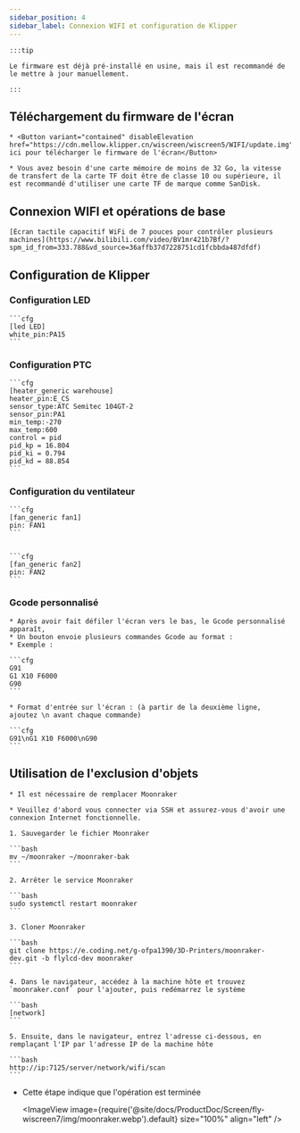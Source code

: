```yaml
---
sidebar_position: 4
sidebar_label: Connexion WIFI et configuration de Klipper
---
```





    :::tip

    Le firmware est déjà pré-installé en usine, mais il est recommandé de le mettre à jour manuellement.

    :::

## Téléchargement du firmware de l'écran

    * <Button variant="contained" disableElevation href="https://cdn.mellow.klipper.cn/wiscreen/wiscreen5/WIFI/update.img">Cliquez ici pour télécharger le firmware de l'écran</Button>

    * Vous avez besoin d'une carte mémoire de moins de 32 Go, la vitesse de transfert de la carte TF doit être de classe 10 ou supérieure, il est recommandé d'utiliser une carte TF de marque comme SanDisk.

## Connexion WIFI et opérations de base

    [Écran tactile capacitif WiFi de 7 pouces pour contrôler plusieurs machines](https://www.bilibili.com/video/BV1mr421b7Bf/?spm_id_from=333.788&vd_source=36affb37d7228751cd1fcbbda487dfdf)

## Configuration de Klipper

### Configuration LED

    ```cfg
    [led LED]
    white_pin:PA15
    ```

### Configuration PTC

    ```cfg
    [heater_generic warehouse]
    heater_pin:E_CS
    sensor_type:ATC Semitec 104GT-2
    sensor_pin:PA1
    min_temp:-270
    max_temp:600
    control = pid
    pid_kp = 16.804
    pid_ki = 0.794
    pid_kd = 88.854
    ```

### Configuration du ventilateur

    ```cfg
    [fan_generic fan1]
    pin: FAN1
    ```


    ```cfg
    [fan_generic fan2]
    pin: FAN2
    ```

 

### Gcode personnalisé

    * Après avoir fait défiler l'écran vers le bas, le Gcode personnalisé apparaît,
    * Un bouton envoie plusieurs commandes Gcode au format :
    * Exemple :

    ```cfg
    G91 
    G1 X10 F6000
    G90
    ```

    * Format d'entrée sur l'écran : (à partir de la deuxième ligne, ajoutez \n avant chaque commande)

    ```cfg
    G91\nG1 X10 F6000\nG90
    ```



## Utilisation de l'exclusion d'objets

    * Il est nécessaire de remplacer Moonraker

    * Veuillez d'abord vous connecter via SSH et assurez-vous d'avoir une connexion Internet fonctionnelle.

    1. Sauvegarder le fichier Moonraker

    ```bash
    mv ~/moonraker ~/moonraker-bak
    ```

    2. Arrêter le service Moonraker

    ```bash
    sudo systemctl restart moonraker
    ```

    3. Cloner Moonraker

    ```bash
    git clone https://e.coding.net/g-ofpa1390/3D-Printers/moonraker-dev.git -b flylcd-dev moonraker
    ```

    4. Dans le navigateur, accédez à la machine hôte et trouvez `moonraker.conf` pour l'ajouter, puis redémarrez le système

    ```bash
    [network]
    ```

    5. Ensuite, dans le navigateur, entrez l'adresse ci-dessous, en remplaçant l'IP par l'adresse IP de la machine hôte

    ```bash
    http://ip:7125/server/network/wifi/scan
    ```

* Cette étape indique que l'opération est terminée
    
    <ImageView image={require('@site/docs/ProductDoc/Screen/fly-wiscreen7/img/moonraker.webp').default} size="100%" align="left" />